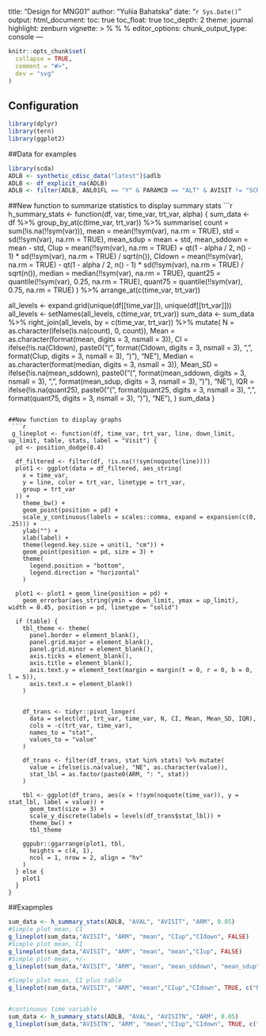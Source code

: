 title: "Design for MNG01"
author: "Yuliia Bahatska"
date: "`r Sys.Date()`"
output:
  html_document:
  toc: true
toc_float: true
toc_depth: 2
theme: journal
highlight: zenburn
vignette: >
  %\VignetteIndexEntry{Design of MNG01}
  %\VignetteEncoding{UTF-8}
  %\VignetteEngine{knitr::rmarkdown}
editor_options: 
  chunk_output_type: console
---
  
```r
knitr::opts_chunk$set(
  collapse = TRUE,
  comment = "#>",
  dev = "svg"
)
```

## Configuration
```r
library(dplyr)
library(tern)
library(ggplot2)

```
##Data for examples
```r
library(scda)
ADLB <- synthetic_cdisc_data("latest")$adlb
ADLB <- df_explicit_na(ADLB)
ADLB <- filter(ADLB, ANL01FL == "Y" & PARAMCD == "ALT" & AVISIT != "SCREENING")

```

##New function to summarize statistics to display summary stats
 ```r
h_summary_stats <- function(df, var, time_var, trt_var, alpha) {
  sum_data <- df %>%
    group_by_at(c(time_var, trt_var)) %>%
    summarise(
      count = sum(!is.na(!!sym(var))),
      mean = mean(!!sym(var), na.rm = TRUE),
      std = sd(!!sym(var), na.rm = TRUE),
      mean_sdup = mean + std,
      mean_sddown = mean - std,
      CIup = mean(!!sym(var), na.rm = TRUE) + qt(1 - alpha / 2, n() - 1) * sd(!!sym(var), na.rm = TRUE) / sqrt(n()),
      CIdown = mean(!!sym(var), na.rm = TRUE) - qt(1 - alpha / 2, n() - 1) * sd(!!sym(var), na.rm = TRUE) / sqrt(n()),
      median = median(!!sym(var), na.rm = TRUE),
      quant25 = quantile(!!sym(var), 0.25, na.rm = TRUE),
      quant75 = quantile(!!sym(var), 0.75, na.rm = TRUE)
    ) %>%
    arrange_at(c(time_var, trt_var))



  all_levels <- expand.grid(unique(df[[time_var]]), unique(df[[trt_var]]))
  all_levels <- setNames(all_levels, c(time_var, trt_var))
  sum_data <- sum_data %>%
    right_join(all_levels, by = c(time_var, trt_var)) %>%
    mutate(
      N = as.character(ifelse(is.na(count), 0, count)),
      Mean = as.character(format(mean, digits = 3, nsmall = 3)),
      CI = ifelse(!is.na(CIdown), paste0("(", format(CIdown, digits = 3, nsmall = 3), ", ", format(CIup, digits = 3, nsmall = 3), ")"), "NE"),
      Median = as.character(format(median, digits = 3, nsmall = 3)),
      Mean_SD = ifelse(!is.na(mean_sddown), paste0("(", format(mean_sddown, digits = 3, nsmall = 3), ", ", format(mean_sdup, digits = 3, nsmall = 3), ")"), "NE"),
      IQR = ifelse(!is.na(quant25), paste0("(", format(quant25, digits = 3, nsmall = 3), ", ", format(quant75, digits = 3, nsmall = 3), ")"), "NE"),
    )
  sum_data
}

```

##New function to display graphs 
 ```r
 g_lineplot <- function(df, time_var, trt_var, line, down_limit, up_limit, table, stats, label = "Visit") {
  pd <- position_dodge(0.4)

  df_filtered <- filter(df, !is.na(!!sym(noquote(line))))
  plot1 <- ggplot(data = df_filtered, aes_string(
    x = time_var,
    y = line, color = trt_var, linetype = trt_var,
    group = trt_var
  )) +
    theme_bw() +
    geom_point(position = pd) +
    scale_y_continuous(labels = scales::comma, expand = expansion(c(0, .25))) +
    ylab("") +
    xlab(label) +
    theme(legend.key.size = unit(1, "cm")) +
    geom_point(position = pd, size = 3) +
    theme(
      legend.position = "bottom",
      legend.direction = "horizontal"
    )

  plot1 <- plot1 + geom_line(position = pd) +
    geom_errorbar(aes_string(ymin = down_limit, ymax = up_limit), width = 0.45, position = pd, linetype = "solid")

  if (table) {
    tbl_theme <- theme(
      panel.border = element_blank(),
      panel.grid.major = element_blank(),
      panel.grid.minor = element_blank(),
      axis.ticks = element_blank(),
      axis.title = element_blank(),
      axis.text.y = element_text(margin = margin(t = 0, r = 0, b = 0, l = 5)),
      axis.text.x = element_blank()
    )


    df_trans <- tidyr::pivot_longer(
      data = select(df, trt_var, time_var, N, CI, Mean, Mean_SD, IQR),
      cols = -c(trt_var, time_var),
      names_to = "stat",
      values_to = "value"
    )

    df_trans <- filter(df_trans, stat %in% stats) %>% mutate(
      value = ifelse(is.na(value), "NE", as.character(value)),
      stat_lbl = as.factor(paste0(ARM, ": ", stat))
    )

    tbl <- ggplot(df_trans, aes(x = !!sym(noquote(time_var)), y = stat_lbl, label = value)) +
      geom_text(size = 3) +
      scale_y_discrete(labels = levels(df_trans$stat_lbl)) +
      theme_bw() +
      tbl_theme

    ggpubr::ggarrange(plot1, tbl,
      heights = c(4, 1),
      ncol = 1, nrow = 2, align = "hv"
    )
  } else {
    plot1
  }
}
```
##Exapmples
```r
sum_data <- h_summary_stats(ADLB, "AVAL", "AVISIT", "ARM", 0.05)
#Simple plot mean, CI
g_lineplot(sum_data,"AVISIT", "ARM", "mean", "CIup","CIdown", FALSE)
#Simple plot mean, CI
g_lineplot(sum_data,"AVISIT", "ARM", "mean", "mean","CIup", FALSE)
#Simple plot mean, +/-
g_lineplot(sum_data,"AVISIT", "ARM", "mean", "mean_sddown", "mean_sdup",FALSE)

#Simple plot mean, CI plus table
g_lineplot(sum_data,"AVISIT", "ARM", "mean","CIup","CIdown", TRUE, c("N", "Mean"))


#continuous time variable
sum_data <- h_summary_stats(ADLB, "AVAL", "AVISITN", "ARM", 0.05)
g_lineplot(sum_data,"AVISITN", "ARM", "mean","CIup","CIdown", TRUE, c("N", "Mean"))

```
